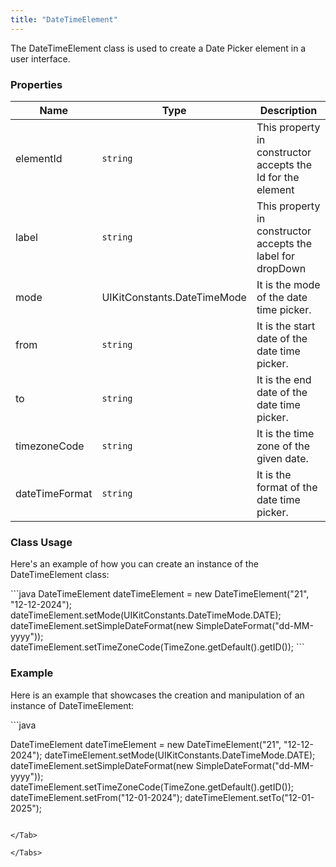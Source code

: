 ```yaml
---
title: "DateTimeElement"
---
```


The DateTimeElement class is used to create a Date Picker element in a user interface.

### Properties

| Name           | Type                        | Description                                                 |
| -------------- | --------------------------- | ----------------------------------------------------------- |
| elementId      | `string`                    | This property in constructor accepts the Id for the element |
| label          | `string`                    | This property in constructor accepts the label for dropDown |
| mode           | UIKitConstants.DateTimeMode | It is the mode of the date time picker.                     |
| from           | `string`                    | It is the start date of the date time picker.               |
| to             | `string`                    | It is the end date of the date time picker.                 |
| timezoneCode   | `string`                    | It is the time zone of the given date.                      |
| dateTimeFormat | `string`                    | It is the format of the date time picker.                   |

### Class Usage

Here's an example of how you can create an instance of the DateTimeElement class:

<Tabs>
<Tab title="Java">
```java
DateTimeElement dateTimeElement = new DateTimeElement("21", "12-12-2024");
dateTimeElement.setMode(UIKitConstants.DateTimeMode.DATE);
dateTimeElement.setSimpleDateFormat(new SimpleDateFormat("dd-MM-yyyy"));
dateTimeElement.setTimeZoneCode(TimeZone.getDefault().getID());
```

</Tab>

</Tabs>

### Example

Here is an example that showcases the creation and manipulation of an instance of DateTimeElement:

<Tabs>
<Tab title="Java">
```java

DateTimeElement dateTimeElement = new DateTimeElement("21", "12-12-2024");
dateTimeElement.setMode(UIKitConstants.DateTimeMode.DATE);
dateTimeElement.setSimpleDateFormat(new SimpleDateFormat("dd-MM-yyyy"));
dateTimeElement.setTimeZoneCode(TimeZone.getDefault().getID());
dateTimeElement.setFrom("12-01-2024");
dateTimeElement.setTo("12-01-2025");
```

</Tab>

</Tabs>